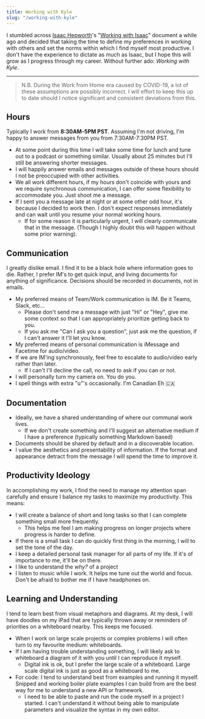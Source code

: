 ```yaml
---
title: Working with Kyle
slug: "/working-with-kyle"
---
```


I stumbled across [Isaac Hepworth](https://twitter.com/isaach)'s "[Working with Isaac](https://github.com/hepwori/wwi)" document a while ago and decided that taking the time to define my preferences in working with others and set the norms within which I find myself most productive. I don't have the experience to dictate as much as Isaac, but I hope this will grow as I progress through my career. Without further ado: _Working with Kyle_.

---

> N.B. During the Work from Home era caused by COVID-19, a lot of these assumptions are possibly incorrect. I will effort to keep this up to date should I notice significant and consistent deviations from this.

## Hours

Typically I work from **8:30AM-5PM PST**. Assuming I'm not driving, I'm happy to answer messages from you from 7:30AM-7:30PM PST.

- At some point during this time I will take some time for lunch and tune out to a podcast or something similar. Usually about 25 minutes but I'll still be answering shorter messages.
- I will happily answer emails and messages outside of these hours should I not be preoccupied with other activities.
- We all work different hours, if my hours don't coincide with yours and we require synchronous communication, I can offer some flexibility to accommodate you. Just shoot me a message.
- If I sent you a message late at night or at some other odd hour, it's because I decided to work then. I don't expect responses immediately and can wait until you resume your normal working hours.
  - If for some reason it is particularly urgent, I will clearly communicate that in the message. (Though I highly doubt this will happen without some prior warning).

## Communication

I greatly dislike email. I find it to be a black hole where information goes to die. Rather, I prefer IM's to get quick input, and living documents for anything of significance. Decisions should be recorded in documents, not in emails.

- My preferred means of Team/Work communication is IM. Be it Teams, Slack, etc...
  - Please don't send me a message with just "Hi" or "Hey", give me some context so that I can appropriately prioritize getting back to you.
  - If you ask me "Can I ask you a question", just ask me the question, if I can't answer it I'll let you know.
- My preferred means of personal communication is iMessage and Facetime for audio/video.
- If we are IM'ing synchronously, feel free to escalate to audio/video early rather than later.
  - If I can't I'll decline the call, no need to ask if you can or not.
- I will personally turn my camera on. You do you.
- I spell things with extra "u"'s occasionally. I'm Canadian Eh 🇨🇦

## Documentation

- Ideally, we have a shared understanding of where our communal work lives.
  - If we don't create something and I'll suggest an alternative medium if I have a preference (typically something Markdown based)
- Documents should be shared by default and in a discoverable location.
- I value the aesthetics and presentability of information. If the format and appearance detract from the message I will spend the time to improve it.

## Productivity Ideology

In accomplishing my work, I find the need to manage my attention span carefully and ensure I balance my tasks to maximize my productivity. This means:

- I will create a balance of short and long tasks so that I can complete something small more frequently.
  - This helps me feel I am making progress on longer projects where progress is harder to define.
- If there is a small task I can do quickly first thing in the morning, I will to set the tone of the day.
- I keep a detailed personal task manager for all parts of my life. If it's of importance to me, it'll be on there.
- I like to understand the _why?_ of a project
- I listen to music while I work. It helps me tune out the world and focus. Don't be afraid to bother me if I have headphones on.

## Learning and Understanding

I tend to learn best from visual metaphors and diagrams. At my desk, I will have doodles on my iPad that are typically thrown away or reminders of priorities on a whiteboard nearby. This keeps me focused.

- When I work on large scale projects or complex problems I will often turn to my favourite medium: whiteboards.
- If I am having trouble understanding something, I will likely ask to whiteboard a diagram of it with you until I can reproduce it myself.
  - Digital ink is ok, but I prefer the large scale of a whiteboard. Large scale digital ink is just as good as a whiteboard to me.
- For code: I tend to understand best from examples and running it myself. Snipped and working boiler plate examples I can build from are the best way for me to understand a new API or framework.
  - I need to be able to paste and run the code myself in a project I started. I can't understand it without being able to manipulate parameters and visualize the syntax in my own editor.

